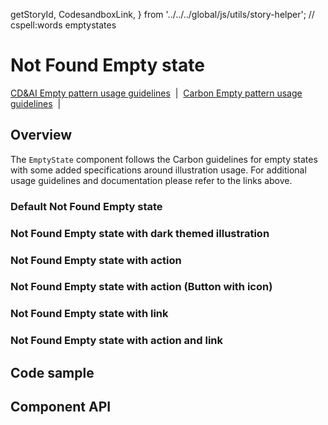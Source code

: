   getStoryId,
  CodesandboxLink,
} from '../../../global/js/utils/story-helper';
// cspell:words emptystates

# Not Found Empty state

[CD&AI Empty pattern usage guidelines](https://pages.github.ibm.com/cdai-design/pal/patterns/empty-state/usage/)
&nbsp;|&nbsp;
[Carbon Empty pattern usage guidelines](https://www.carbondesignsystem.com/patterns/empty-states-pattern/)
&nbsp;|&nbsp;

## Overview

The `EmptyState` component follows the Carbon guidelines for empty states with
some added specifications around illustration usage. For additional usage
guidelines and documentation please refer to the links above.

### Default Not Found Empty state

<Canvas>
  <Story id={getStoryId(NotFoundEmptyState.displayName, 'default')} />
</Canvas>

### Not Found Empty state with dark themed illustration

<Canvas>
  <Story
    id={getStoryId(
      NotFoundEmptyState.displayName,
      'with-dark-mode-illustration'
    )}
  />
</Canvas>

### Not Found Empty state with action

<Canvas>
  <Story id={getStoryId(NotFoundEmptyState.displayName, 'with-action')} />
</Canvas>

### Not Found Empty state with action (Button with icon)

<Canvas>
  <Story
    id={getStoryId(NotFoundEmptyState.displayName, 'with-action-icon-button')}
  />
</Canvas>

### Not Found Empty state with link

<Canvas>
  <Story id={getStoryId(NotFoundEmptyState.displayName, 'with-link')} />
</Canvas>

### Not Found Empty state with action and link

<Canvas>
  <Story
    id={getStoryId(NotFoundEmptyState.displayName, 'with-action-and-link')}
  />
</Canvas>

## Code sample

<CodesandboxLink exampleDirectory="EmptyStates" />

## Component API

<ArgsTable />

